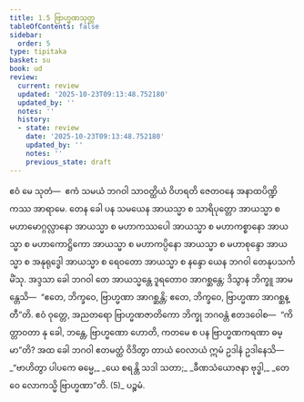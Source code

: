```yaml
---
title: 1.5 ဗြာဟ္မဏသုတ္တ
tableOfContents: false
sidebar:
  order: 5
type: tipitaka
basket: su
book: ud
review:
  current: review
  updated: '2025-10-23T09:13:48.752180'
  updated_by: ''
  notes: ''
  history:
  - state: review
    date: '2025-10-23T09:13:48.752180'
    updated_by: ''
    notes: ''
    previous_state: draft
---
```



<ReviewStatus review={frontmatter.review} showDetails={true} />

<HypothesisAnnotation frontmatter={frontmatter} />

<DynamicBreadcrumb />

<Division number="5" book="ud" e="ch" v="18" p="80">

<Paragraph number="23" book="ud">
ဧဝံ မေ သုတံ—  ဧကံ သမယံ ဘဂဝါ သာဝတ္ထိယံ ဝိဟရတိ ဇေတဝနေ အနာထပိဏ္ဍိကဿ အာရာမေ. တေန ခေါ ပန သမယေန အာယသ္မာ စ သာရိပုတ္တော အာယသ္မာ စ မဟာမောဂ္ဂလ္လာနော အာယသ္မာ စ မဟာကဿပေါ အာယသ္မာ စ မဟာကစ္စာနော အာယသ္မာ စ မဟာကောဋ္ဌိကော အာယသ္မာ စ မဟာကပ္ပိနော အာယသ္မာ စ မဟာစုန္ဒော အာယသ္မာ စ အနုရုဒ္ဓေါ အာယသ္မာ စ ရေဝတော အာယသ္မာ စ နန္ဒော ယေန ဘဂဝါ တေနုပသင်္ကမိံသု.
</Paragraph>

<Paragraph number="24" book="ud">
အဒ္ဒသာ ခေါ ဘဂဝါ တေ အာယသ္မန္တေ ဒူရတောဝ အာဂစ္ဆန္တေ; ဒိသွာန ဘိက္ခူ အာမန္တေသိ—  “ဧတေ, ဘိက္ခဝေ, ဗြာဟ္မဏာ အာဂစ္ဆန္တိ; ဧတေ, ဘိက္ခဝေ, ဗြာဟ္မဏာ အာဂစ္ဆန္တီ”တိ. ဧဝံ ဝုတ္တေ, အညတရော ဗြာဟ္မဏဇာတိကော ဘိက္ခု ဘဂဝန္တံ ဧတဒဝေါစ—  “ကိတ္တာဝတာ နု ခေါ, ဘန္တေ, ဗြာဟ္မဏော ဟောတိ, ကတမေ စ ပန ဗြာဟ္မဏကရဏာ ဓမ္မာ”တိ?
</Paragraph>

<Paragraph number="25" book="ud">
အထ ခေါ ဘဂဝါ ဧတမတ္ထံ ဝိဒိတွာ တာယံ ဝေလာယံ ဣမံ ဥဒါနံ ဥဒါနေသိ—
</Paragraph>

<Paragraph number="26" type="verses" book="ud">
_“ဗာဟိတွာ ပါပကေ ဓမ္မေ,_  
_ယေ စရန္တိ သဒါ သတာ;_  
_ခီဏသံယောဇနာ ဗုဒ္ဓါ,_  
_တေ ဝေ လောကသ္မိ ဗြာဟ္မဏာ”တိ. (5)_  


</Paragraph>
</Division>

<Paragraph number="27" type="center" book="ud">
ပဉ္စမံ.
</Paragraph>